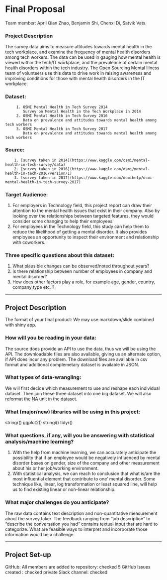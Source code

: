 # Final Proposal
Team member: April Qian Zhao, Benjamin Shi, Chenxi Di, Satvik Vats.


### Project Description
   The survey data aims to measure attitudes towards mental health in the tech workplace, and examine the frequency of mental health disorders among tech workers. The data can be used in gauging how mental health is viewed within the tech/IT workplace, and the prevalence of certain mental health disorders within the tech industry. The Open Sourcing Mental Illness team of volunteers use this data to drive work in raising awareness and improving conditions for those with mental health disorders in the IT workplace.

### Dataset: 
         1. OSMI Mental Health in Tech Survey 2014
            Survey on Mental Health in the Tech Workplace in 2014
         2. OSMI Mental Health in Tech Survey 2016
            Data on prevalence and attitudes towards mental health among tech workers
         3. OSMI Mental Health in Tech Survey 2017
            Data on prevalence and attitudes towards mental health among tech workers

### Source: 
        1. [survey taken in 2014](https://www.kaggle.com/osmi/mental-health-in-tech-survey/data)
        2. [survey taken in 2016](https://www.kaggle.com/osmi/mental-health-in-tech-2016/version/1)
        3. [survey taken in 2017](https://www.kaggle.com/osmihelp/osmi-mental-health-in-tech-survey-2017)

### Target Audience:
   1. For employers in Technology field, this project report can draw their attention to the mental health issues that exist in their company. Also by looking over the relationships between targeted features, they would consider some changing to help their employees
   2. For employees in the Technology field, this study can help them to reduce the likelihood of getting a mental disorder. It also provides employees an opportunity to inspect their environment and relationship with coworkers.  


### Three specific questions about this dataset:
   1. What plausible changes can be observed/noted throughout years?
   2. Is there relationship between number of employees in company and mental disorder?
   3. How does other factors play a role, for example age, gender, country, company type etc. ?

*****
## Project Description
The format of your final product:
   We may use markdown/slide combined with shiny app.

### How will you be reading in your data:
   The source does provide an API to use the data, thus we will be using the API. The downloadable files are also available, giving us an alternate option, if API does incur any problem. The download files are available in csv format and additional complemetary dataset is available in JSON.  

### What types of data-wrangling:
   We will first decide which measurement to use and reshape each individual dataset. Then join these three dataset into one big dataset. We will also reformat the NA unit in the dataset.

### What (major/new) libraries will be using in this project:
   stringr()
   ggplot2()
   stringi()
   tidyr()

### What questions, if any, will you be answering with statistical analysis/machine learning?
   1. With the help from machine learning, we can accurately anticipate the possibility that if an employee would be negatively influenced by mental disorder bases on gender, size of the company and other measurement about his or her job/working environment. 
   2. With statistical analysis, we can reach to conclusion that what is/are the most influential element that contribute to one' mental disorder. Some technique like, linear, log transformation or least squared line, will help us to find existing linear or non-linear relationship. 

### What major challenges do you anticipate? 
   The raw data contains text description and non-quantitative measurement about the survey taker. The feedback ranging from “job description” to “describe the conversation you had”  contains textual input that are hard to categorize. What are feasible ways to interpret and incorporate those information would be a challenge.  

*****
## Project Set-up
GitHub:
   All members are added to repository: checked
   5 GitHub Issues created : checked
private Slack channel: checked

